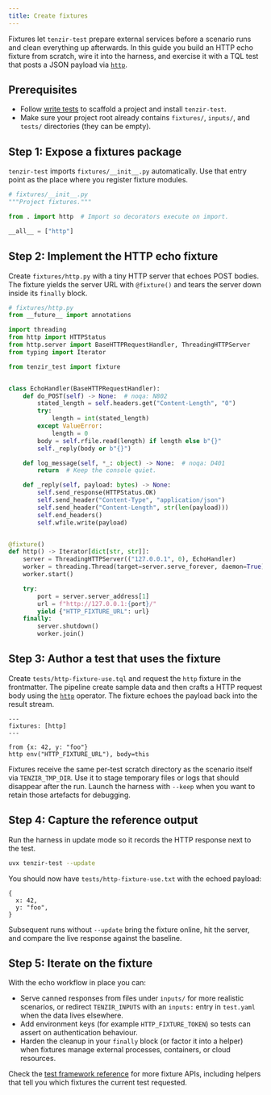 ```yaml
---
title: Create fixtures
---
```


Fixtures let `tenzir-test` prepare external services before a scenario runs and
clean everything up afterwards. In this guide you build an HTTP echo fixture from
scratch, wire it into the harness, and exercise it with a TQL test that posts a
JSON payload via [`http`](/reference/operators/http).

## Prerequisites

- Follow [write tests](/guides/testing/write-tests) to scaffold a project and
  install `tenzir-test`.
- Make sure your project root already contains `fixtures/`, `inputs/`, and
  `tests/` directories (they can be empty).

## Step 1: Expose a fixtures package

`tenzir-test` imports `fixtures/__init__.py` automatically. Use that entry point
as the place where you register fixture modules.

```python
# fixtures/__init__.py
"""Project fixtures."""

from . import http  # Import so decorators execute on import.

__all__ = ["http"]
```

## Step 2: Implement the HTTP echo fixture

Create `fixtures/http.py` with a tiny HTTP server that echoes POST bodies. The
fixture yields the server URL with `@fixture()` and tears the server down inside
its `finally` block.

```python
# fixtures/http.py
from __future__ import annotations

import threading
from http import HTTPStatus
from http.server import BaseHTTPRequestHandler, ThreadingHTTPServer
from typing import Iterator

from tenzir_test import fixture


class EchoHandler(BaseHTTPRequestHandler):
    def do_POST(self) -> None:  # noqa: N802
        stated_length = self.headers.get("Content-Length", "0")
        try:
            length = int(stated_length)
        except ValueError:
            length = 0
        body = self.rfile.read(length) if length else b"{}"
        self._reply(body or b"{}")

    def log_message(self, *_: object) -> None:  # noqa: D401
        return  # Keep the console quiet.

    def _reply(self, payload: bytes) -> None:
        self.send_response(HTTPStatus.OK)
        self.send_header("Content-Type", "application/json")
        self.send_header("Content-Length", str(len(payload)))
        self.end_headers()
        self.wfile.write(payload)


@fixture()
def http() -> Iterator[dict[str, str]]:
    server = ThreadingHTTPServer(("127.0.0.1", 0), EchoHandler)
    worker = threading.Thread(target=server.serve_forever, daemon=True)
    worker.start()

    try:
        port = server.server_address[1]
        url = f"http://127.0.0.1:{port}/"
        yield {"HTTP_FIXTURE_URL": url}
    finally:
        server.shutdown()
        worker.join()
```

## Step 3: Author a test that uses the fixture

Create `tests/http-fixture-use.tql` and request the `http` fixture in the
frontmatter. The pipeline create sample data and then crafts a HTTP request body
using the [`http`](/reference/operators/http) operator. The fixture echoes the
payload back into the result stream.

```tql
---
fixtures: [http]
---

from {x: 42, y: "foo"}
http env("HTTP_FIXTURE_URL"), body=this
```

Fixtures receive the same per-test scratch directory as the scenario itself via
`TENZIR_TMP_DIR`. Use it to stage temporary files or logs that should disappear
after the run. Launch the harness with `--keep` when you want to retain those
artefacts for debugging.

## Step 4: Capture the reference output

Run the harness in update mode so it records the HTTP response next to the test.

```sh
uvx tenzir-test --update
```

You should now have `tests/http-fixture-use.txt` with the echoed payload:

```tql
{
  x: 42,
  y: "foo",
}
```

Subsequent runs without `--update` bring the fixture online, hit the server, and
compare the live response against the baseline.

## Step 5: Iterate on the fixture

With the echo workflow in place you can:

- Serve canned responses from files under `inputs/` for more realistic scenarios,
  or redirect `TENZIR_INPUTS` with an `inputs:` entry in `test.yaml` when the
  data lives elsewhere.
- Add environment keys (for example `HTTP_FIXTURE_TOKEN`) so tests can assert on
  authentication behaviour.
- Harden the cleanup in your `finally` block (or factor it into a helper) when
  fixtures manage external processes, containers, or cloud resources.

Check the [test framework reference](/reference/test-framework/) for more
fixture APIs, including helpers that tell you which fixtures the current test
requested.
